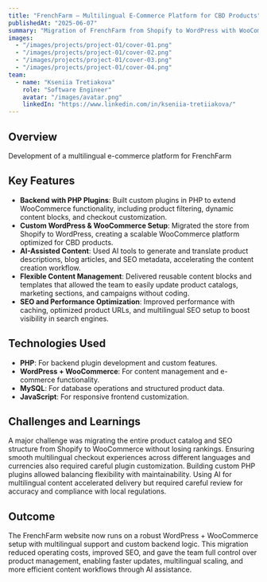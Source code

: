---
title: "FrenchFarm – Multilingual E-Commerce Platform for CBD Products"
publishedAt: "2025-06-07"
summary: "Migration of FrenchFarm from Shopify to WordPress with WooCommerce, custom PHP plugins, multilingual support, and AI-assisted content creation."
images:
  - "/images/projects/project-01/cover-01.png"
  - "/images/projects/project-01/cover-02.png"
  - "/images/projects/project-01/cover-03.png"
  - "/images/projects/project-01/cover-04.png"
team:
  - name: "Kseniia Tretiakova"
    role: "Software Engineer"
    avatar: "/images/avatar.png"
    linkedIn: "https://www.linkedin.com/in/kseniia-tretiiakova/"
---

## Overview

Development of a multilingual e-commerce platform for FrenchFarm

## Key Features

- **Backend with PHP Plugins**: Built custom plugins in PHP to extend WooCommerce functionality, including product filtering, dynamic content blocks, and checkout customization.
- **Custom WordPress & WooCommerce Setup**: Migrated the store from Shopify to WordPress, creating a scalable WooCommerce platform optimized for CBD products.
- **AI-Assisted Content**: Used AI tools to generate and translate product descriptions, blog articles, and SEO metadata, accelerating the content creation workflow.
- **Flexible Content Management**: Delivered reusable content blocks and templates that allowed the team to easily update product catalogs, marketing sections, and campaigns without coding.
- **SEO and Performance Optimization**: Improved performance with caching, optimized product URLs, and multilingual SEO setup to boost visibility in search engines.

## Technologies Used

- **PHP**: For backend plugin development and custom features.
- **WordPress + WooCommerce**: For content management and e-commerce functionality.
- **MySQL**: For database operations and structured product data.
- **JavaScript**: For responsive frontend customization.

## Challenges and Learnings

A major challenge was migrating the entire product catalog and SEO structure from Shopify to WooCommerce without losing rankings. Ensuring smooth multilingual checkout experiences across different languages and currencies also required careful plugin customization. Building custom PHP plugins allowed balancing flexibility with maintainability. Using AI for multilingual content accelerated delivery but required careful review for accuracy and compliance with local regulations.

## Outcome

The FrenchFarm website now runs on a robust WordPress + WooCommerce setup with multilingual support and custom backend logic. This migration reduced operating costs, improved SEO, and gave the team full control over product management, enabling faster updates, multilingual scaling, and more efficient content workflows through AI assistance.